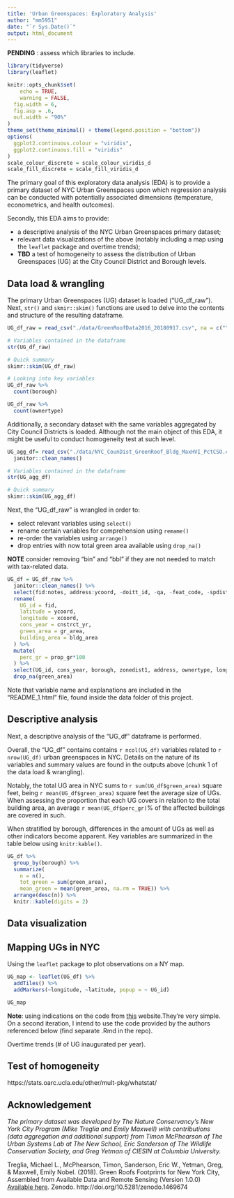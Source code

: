 ```yaml
---
title: 'Urban Greenspaces: Exploratory Analysis'
author: "mm5951"
date: "`r Sys.Date()`"
output: html_document
---
```


**PENDING** : assess which libraries to include.

```r
library(tidyverse)
library(leaflet)

knitr::opts_chunk$set(
	echo = TRUE,
	warning = FALSE,
  fig.width = 6,
  fig.asp = .6,
  out.width = "90%"
)
theme_set(theme_minimal() + theme(legend.position = "bottom"))
options(
  ggplot2.continuous.colour = "viridis",
  ggplot2.continuous.fill = "viridis"
)
scale_colour_discrete = scale_colour_viridis_d
scale_fill_discrete = scale_fill_viridis_d
```

The primary goal of this exploratory data analysis (EDA) is to provide a primary dataset of NYC Urban Greenspaces upon which regression analysis can be conducted with potentially associated dimensions (temperature, econometrics, and health outcomes).

Secondly, this EDA aims to provide:

* a descriptive analysis of the NYC Urban Greenspaces primary dataset;
* relevant data visualizations of the above (notably including a map using the `leaflet` package and overtime trends);
* **TBD** a test of homogeneity to assess the distribution of Urban Greenspaces (UG) at the City Council District and Borough levels.


## Data load & wrangling

The primary Urban Greenspaces (UG) dataset is loaded ("UG_df_raw"). Next, `str()` and `skmir::skim()` functions are used to delve into the contents and structure of the resulting dataframe.

```r
UG_df_raw = read_csv("./data/GreenRoofData2016_20180917.csv", na = c("","Unknown")) 

# Variables contained in the dataframe
str(UG_df_raw)

# Quick summary
skimr::skim(UG_df_raw)

# Looking into key variables
UG_df_raw %>%
  count(borough)

UG_df_raw %>%
  count(ownertype)
```

Additionally, a secondary dataset with the same variables aggregated by City Council Districts is loaded. Although not the main object of this EDA, it might be useful to conduct homogeneity test at such level.

```r
UG_agg_df= read_csv("./data/NYC_CounDist_GreenRoof_Bldg_MaxHVI_PctCSO.csv", na = c("","Unknown")) %>% 
  janitor::clean_names()

# Variables contained in the dataframe
str(UG_agg_df)

# Quick summary
skimr::skim(UG_agg_df)
```

Next, the "UG_df_raw" is wrangled in order to:

* select relevant variables using `select()`
* rename certain variables for comprehension using `remame()`
* re-order the variables using `arrange()`
* drop entries with now total green area available using `drop_na()` 

**NOTE** consider removing "bin" and "bbl" if they are not needed to match with tax-related data.

```r
UG_df = UG_df_raw %>% 
  janitor::clean_names() %>% 
  select(fid:notes, address:ycoord, -doitt_id, -qa, -feat_code, -spdist1, -bbl_fixed) %>% 
  rename(
    UG_id = fid,
    latitude = ycoord,
    longitude = xcoord,
    cons_year = cnstrct_yr,
    green_area = gr_area,
    building_area = bldg_area
  ) %>% 
  mutate(
    perc_gr = prop_gr*100
  ) %>% 
  select(UG_id, cons_year, borough, zonedist1, address, ownertype, longitude, latitude, green_area, building_area, perc_gr,heightroof, groundelev, everything(), -prop_gr) %>% 
  drop_na(green_area)
```

Note that variable name and explanations are included in the "README_1.html" file, found inside the data folder of this project.

## Descriptive analysis

Next, a descriptive analysis of the "UG_df" dataframe is performed. 

Overall, the "UG_df" contains contains `r ncol(UG_df)` variables related to `r nrow(UG_df)` urban greenspaces in NYC. Details on the nature of its variables and summary values are found in the outputs above (chunk 1 of the data load & wrangling).

Notably, the total UG area in NYC sums to `r sum(UG_df$green_area)` square feet, being `r mean(UG_df$green_area)` square feet the average size of UGs. When assessing the proportion that each UG covers in relation to the total building area, an average `r mean(UG_df$perc_gr)`% of the affected buildings are covered in such.

When stratified by borough, differences in the amount of UGs as well as other indicators become apparent. Key variables are summarized in the table below using `knitr:kable()`.

```r
UG_df %>% 
  group_by(borough) %>% 
  summarize(
    n = n(),
    tot_green = sum(green_area),
    mean_green = mean(green_area, na.rm = TRUE)) %>% 
  arrange(desc(n)) %>% 
  knitr::kable(digits = 2)
```

## Data visualization

## Mapping UGs in NYC
Using the `leaflet` package to plot observations on a NY map.

```r
UG_map <- leaflet(UG_df) %>% 
  addTiles() %>% 
  addMarkers(~longitude, ~latitude, popup = ~ UG_id)

UG_map
```

**Note**: using indications on the code from [this](https://teachdatascience.com/leaflet/) website.They're very simple. On a second iteration, I intend to use the code provided by the authors referenced below (find separate .Rmd in the repo).

Overtime trends (# of UG inaugurated per year).

## Test of homogeneity

https://stats.oarc.ucla.edu/other/mult-pkg/whatstat/

## Acknowledgement

*The primary dataset was developed by The Nature Conservancy's New York City Program (Mike Treglia and Emily Maxwell) with contributions (data aggregation and additional support) from Timon McPhearson of The Urban Systems Lab at The New School, Eric Sanderson of The Wildlife Conservation Society, and Greg Yetman of CIESIN at Columbia University.*

Treglia, Michael L., McPhearson, Timon, Sanderson, Eric W., Yetman, Greg, & Maxwell, Emily Nobel. (2018). Green Roofs Footprints for New York City, Assembled from Available Data and Remote Sensing (Version 1.0.0) [Available here](https://github.com/tnc-ny-science/NYC_GreenRoofMapping/tree/master/greenroof_gisdata/CurrentDatasets). Zenodo. http://doi.org/10.5281/zenodo.1469674
